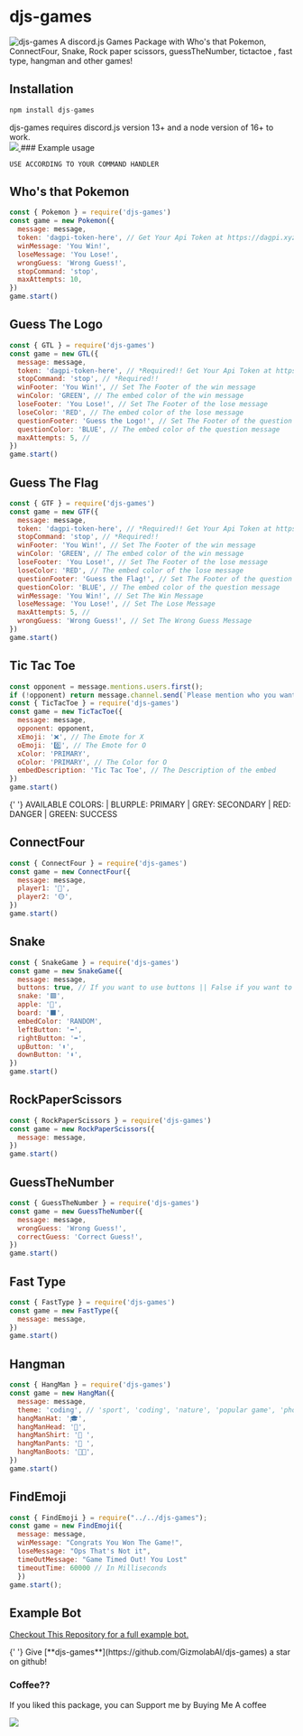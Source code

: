 
# djs-games

![djs-games](../../public/DJS-GAMES.png)
A discord.js Games Package with Who's that Pokemon, ConnectFour, Snake, Rock paper scissors, guessTheNumber, tictactoe , fast type, hangman and other games!

## Installation

```js
npm install djs-games
```

<Callout>
  djs-games requires discord.js version 13+ and a node version of 16+ to work.
</Callout>
<br />
<a href="https://www.npmjs.com/package/djs-games">
  <img src="https://nodei.co/npm/djs-games.png?downloadRank=true&downloads=true&downloadRank=true&stars=true" />
</a>
### Example usage

```
USE ACCORDING TO YOUR COMMAND HANDLER
```

## Who's that Pokemon

```js
const { Pokemon } = require('djs-games')
const game = new Pokemon({
  message: message,
  token: 'dagpi-token-here', // Get Your Api Token at https://dagpi.xyz/dashboard
  winMessage: 'You Win!',
  loseMessage: 'You Lose!',
  wrongGuess: 'Wrong Guess!',
  stopCommand: 'stop',
  maxAttempts: 10,
})
game.start()
```

## Guess The Logo

```js
const { GTL } = require('djs-games')
const game = new GTL({
  message: message,
  token: 'dagpi-token-here', // *Required!! Get Your Api Token at https://dagpi.xyz/dashboard
  stopCommand: 'stop', // *Required!!
  winFooter: 'You Win!', // Set The Footer of the win message
  winColor: 'GREEN', // The embed color of the win message
  loseFooter: 'You Lose!', // Set The Footer of the lose message
  loseColor: 'RED', // The embed color of the lose message
  questionFooter: 'Guess the Logo!', // Set The Footer of the question message
  questionColor: 'BLUE', // The embed color of the question message
  maxAttempts: 5, //
})
game.start()
```

## Guess The Flag

```js
const { GTF } = require('djs-games')
const game = new GTF({
  message: message,
  token: 'dagpi-token-here', // *Required!! Get Your Api Token at https://dagpi.xyz/dashboard
  stopCommand: 'stop', // *Required!!
  winFooter: 'You Win!', // Set The Footer of the win message
  winColor: 'GREEN', // The embed color of the win message
  loseFooter: 'You Lose!', // Set The Footer of the lose message
  loseColor: 'RED', // The embed color of the lose message
  questionFooter: 'Guess the Flag!', // Set The Footer of the question message
  questionColor: 'BLUE', // The embed color of the question message
  winMessage: 'You Win!', // Set The Win Message
  loseMessage: 'You Lose!', // Set The Lose Message
  maxAttempts: 5, //
  wrongGuess: 'Wrong Guess!', // Set The Wrong Guess Message
})
game.start()
```

## Tic Tac Toe

```js
const opponent = message.mentions.users.first();
if (!opponent) return message.channel.send(`Please mention who you want to challenge at tictactoe.`);
const { TicTacToe } = require('djs-games')
const game = new TicTacToe({
  message: message,
  opponent: opponent,
  xEmoji: '❌', // The Emote for X
  oEmoji: '0️⃣', // The Emote for O
  xColor: 'PRIMARY',
  oColor: 'PRIMARY', // The Color for O
  embedDescription: 'Tic Tac Toe', // The Description of the embed
})
game.start()
```

<Callout emoji="❄">
  {' '}
  AVAILABLE COLORS: | BLURPLE: PRIMARY | GREY: SECONDARY | RED: DANGER | GREEN:
  SUCCESS
</Callout>

## ConnectFour

```js
const { ConnectFour } = require('djs-games')
const game = new ConnectFour({
  message: message,
  player1: '🔴',
  player2: '🟡',
})
game.start()
```

## Snake

```js
const { SnakeGame } = require('djs-games')
const game = new SnakeGame({
  message: message,
  buttons: true, // If you want to use buttons || False if you want to use reactions
  snake: '🟩',
  apple: '🍎',
  board: '⬛',
  embedColor: 'RANDOM',
  leftButton: '⬅',
  rightButton: '➡',
  upButton: '⬆',
  downButton: '⬇',
})
game.start()
```

## RockPaperScissors

```js
const { RockPaperScissors } = require('djs-games')
const game = new RockPaperScissors({
  message: message,
})
game.start()
```

## GuessTheNumber

```js
const { GuessTheNumber } = require('djs-games')
const game = new GuessTheNumber({
  message: message,
  wrongGuess: 'Wrong Guess!',
  correctGuess: 'Correct Guess!',
})
game.start()
```

## Fast Type

```js
const { FastType } = require('djs-games')
const game = new FastType({
  message: message,
})
game.start()
```

## Hangman

```js
const { HangMan } = require('djs-games')
const game = new HangMan({
  message: message,
  theme: 'coding', // 'sport', 'coding', 'nature', 'popular game', 'phone brand', 'color', 'camping', 'music instrument'
  hangManHat: '🎓',
  hangManHead: '🙉',
  hangManShirt: '👚 ',
  hangManPants: '👖 ',
  hangManBoots: '👟👟',
})
game.start()
```


## FindEmoji

```js
const { FindEmoji } = require("../../djs-games");
const game = new FindEmoji({
  message: message,
  winMessage: "Congrats You Won The Game!",
  loseMessage: "Ops That's Not it",
  timeOutMessage: "Game Timed Out! You Lost"
  timeoutTime: 60000 // In Milliseconds
  })
game.start();

```

## Example Bot

[Checkout This Repository for a full example bot.](https://github.com/GizmolabAI/DiscordBot-GL/)

<Callout>
  {' '}
  Give [**djs-games**](https://github.com/GizmolabAI/djs-games) a star on
  github!
</Callout>

### Coffee??

If you liked this package, you can Support me by Buying Me A coffee

<a href="https://www.buymeacoffee.com/g1zmo">
  <img src="https://www.buymeacoffee.com/assets/img/guidelines/download-assets-sm-1.svg" />
</a>
